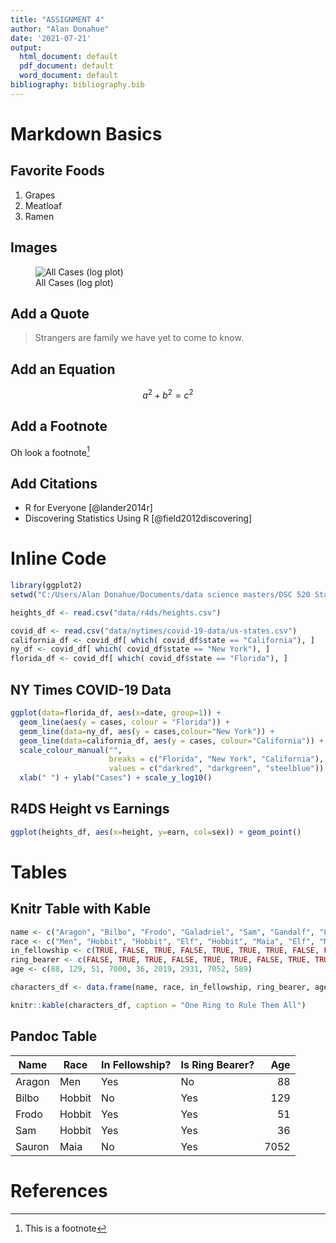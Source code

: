 ```yaml
---
title: "ASSIGNMENT 4"
author: "Alan Donahue"
date: '2021-07-21'
output:
  html_document: default
  pdf_document: default
  word_document: default
bibliography: bibliography.bib
---
```


# Markdown Basics

## Favorite Foods
1. Grapes
2. Meatloaf
3. Ramen

## Images
![All Cases (log plot)](10-all-cases-log.png)

## Add a Quote
> Strangers are family we have yet to come to know.

## Add an Equation
$$
a^2 + b^2 = c^2
$$

## Add a Footnote

Oh look a footnote^[This is a footnote] 

## Add Citations

* R for Everyone [@lander2014r]
* Discovering Statistics Using R [@field2012discovering]

# Inline Code
```r
library(ggplot2)
setwd("C:/Users/Alan Donahue/Documents/data science masters/DSC 520 Stats/GIT/dsc520")

heights_df <- read.csv("data/r4ds/heights.csv")

covid_df <- read.csv("data/nytimes/covid-19-data/us-states.csv")
california_df <- covid_df[ which( covid_df$state == "California"), ]
ny_df <- covid_df[ which( covid_df$state == "New York"), ]
florida_df <- covid_df[ which( covid_df$state == "Florida"), ]

```

## NY Times COVID-19 Data
```r
ggplot(data=florida_df, aes(x=date, group=1)) +
  geom_line(aes(y = cases, colour = "Florida")) +
  geom_line(data=ny_df, aes(y = cases,colour="New York")) +
  geom_line(data=california_df, aes(y = cases, colour="California")) +
  scale_colour_manual("",
                      breaks = c("Florida", "New York", "California"),
                      values = c("darkred", "darkgreen", "steelblue")) +
  xlab(" ") + ylab("Cases") + scale_y_log10()

```

## R4DS Height vs Earnings
```r
ggplot(heights_df, aes(x=height, y=earn, col=sex)) + geom_point()
```

# Tables

## Knitr Table with Kable
```r
name <- c("Aragon", "Bilbo", "Frodo", "Galadriel", "Sam", "Gandalf", "Legolas", "Sauron", "Gollum")
race <- c("Men", "Hobbit", "Hobbit", "Elf", "Hobbit", "Maia", "Elf", "Maia", "Hobbit")
in_fellowship <- c(TRUE, FALSE, TRUE, FALSE, TRUE, TRUE, TRUE, FALSE, FALSE)
ring_bearer <- c(FALSE, TRUE, TRUE, FALSE, TRUE, TRUE, FALSE, TRUE, TRUE)
age <- c(88, 129, 51, 7000, 36, 2019, 2931, 7052, 589)

characters_df <- data.frame(name, race, in_fellowship, ring_bearer, age)

knitr::kable(characters_df, caption = "One Ring to Rule Them All")
```

## Pandoc Table


| Name      | Race      | In Fellowship? | Is Ring Bearer? | Age    |
|-----------|-----------|----------------|-----------------|-------:|
| Aragon    | Men       | Yes            | No             | 88     |
| Bilbo        | Hobbit    | No            | Yes            | 129    |
| Frodo        | Hobbit   | Yes           | Yes            | 51     |
| Sam      | Hobbit   | Yes           | Yes            | 36     |
| Sauron    | Maia     | No            | Yes            | 7052   |


# References